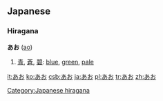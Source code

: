 == Japanese ==                             
{{ja-attention|Hiragana header should be replaced with POS header|key=p}}
===Hiragana===
'''あお''' ([[ao]])
# [[青]], [[蒼]], [[碧]]: [[blue]], [[green]], [[pale]]

[[Category:Japanese hiragana]]

[[it:あお]]
[[ko:あお]]
[[csb:あお]]
[[ja:あお]]
[[pl:あお]]
[[tr:あお]]
[[zh:あお]]